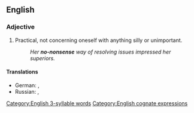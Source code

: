 ==English==

===Adjective===
{{en-adj|head=[[no]]-[[nonsense]]}}

# Practical, not concerning oneself with anything silly or unimportant.
#: ''Her '''no-nonsense''' way of resolving issues impressed her superiors.''

====Translations====
{{trans-top|practical, not concerning oneself with anything silly or unimportant}}
* German: {{t+|de|sachlich}}, {{t+|de|nüchtern}}
* Russian: {{t+|ru|серьёзный}}, {{t+|ru|деловой}}
{{trans-mid}}
{{trans-bottom}}

[[Category:English 3-syllable words]]
[[Category:English cognate expressions]]